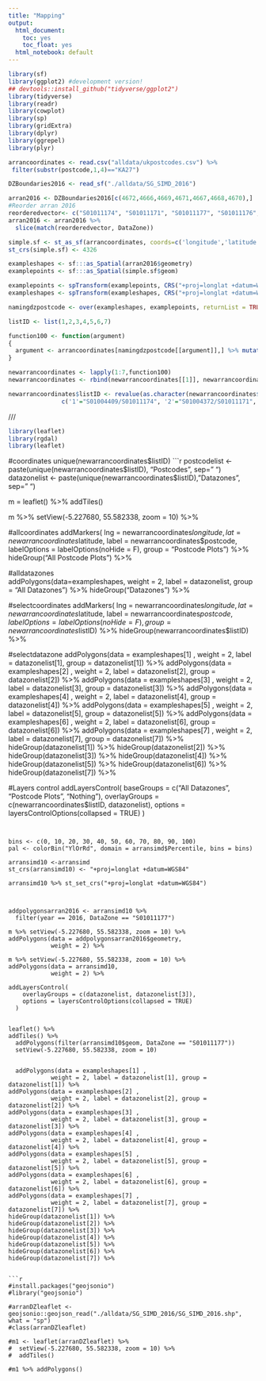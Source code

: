 ```yaml
---
title: "Mapping"
output:
  html_document:
    toc: yes
    toc_float: yes
  html_notebook: default
---
```

```r
library(sf)
library(ggplot2) #development version!
## devtools::install_github("tidyverse/ggplot2")
library(tidyverse)
library(readr)
library(cowplot)
library(sp)
library(gridExtra)
library(dplyr)
library(ggrepel)
library(plyr)
```
```r
arrancoordinates <- read.csv("alldata/ukpostcodes.csv") %>%
 filter(substr(postcode,1,4)=="KA27")
```

```r
DZBoundaries2016 <- read_sf("./alldata/SG_SIMD_2016")
```

```r
arran2016 <- DZBoundaries2016[c(4672,4666,4669,4671,4667,4668,4670),]
#Reorder arran 2016
reorderedvector<- c("S01011174", "S01011171", "S01011177", "S01011176", "S01011175", "S01011173", "S01011172" )
arran2016 <- arran2016 %>%
  slice(match(reorderedvector, DataZone))
```

```r
simple.sf <- st_as_sf(arrancoordinates, coords=c('longitude','latitude'))
st_crs(simple.sf) <- 4326

exampleshapes <- sf:::as_Spatial(arran2016$geometry)
examplepoints <- sf:::as_Spatial(simple.sf$geom)

examplepoints <- spTransform(examplepoints, CRS("+proj=longlat +datum=WGS84"))
exampleshapes <- spTransform(exampleshapes, CRS("+proj=longlat +datum=WGS84"))

namingdzpostcode <- over(exampleshapes, examplepoints, returnList = TRUE)
```

```r
listID <- list(1,2,3,4,5,6,7)

function100 <- function(argument) 
{
  argument <- arrancoordinates[namingdzpostcode[[argument]],] %>% mutate(DataZone=argument)
}

newarrancoordinates <- lapply(1:7,function100)
newarrancoordinates <- rbind(newarrancoordinates[[1]], newarrancoordinates[[2]], newarrancoordinates[[3]], newarrancoordinates[[4]], newarrancoordinates[[5]], newarrancoordinates[[6]], newarrancoordinates[[7]])

newarrancoordinates$listID <- revalue(as.character(newarrancoordinates$DataZone),
               c('1'="S01004409/S01011174", '2'="S01004372/S01011171", '3'="S01004353/S01011177", '4'="S01004352/S01011176", '5'="S01004351/S01011175", '6'="S01004350/S01011173", '7'="S01004349/S01011172"))
```

///

```r
library(leaflet)
library(rgdal)
library(leaflet)
```

#coordinates
unique(newarrancoordinates$listID)
```r
postcodelist <- paste(unique(newarrancoordinates$listID), "Postcodes", sep=" ")
datazonelist <- paste(unique(newarrancoordinates$listID), "Datazones", sep=" ")

m = leaflet() %>% addTiles()

m %>% setView(-5.227680, 55.582338, zoom = 10) %>% 

#allcoordinates
addMarkers(
    lng = newarrancoordinates$longitude, lat = newarrancoordinates$latitude,
    label = newarrancoordinates$postcode,
    labelOptions = labelOptions(noHide = F), group = "Postcode Plots") %>%
hideGroup("All Postcode Plots") %>% 

#alldatazones  
addPolygons(data=exampleshapes, 
            weight = 2, 
            label = datazonelist,
            group = "All Datazones") %>% 
hideGroup("Datazones") %>% 
  
#selectcoordinates
addMarkers(
    lng = newarrancoordinates$longitude, lat = newarrancoordinates$latitude,
    label = newarrancoordinates$postcode,
    labelOptions = labelOptions(noHide = F), group = newarrancoordinates$listID) %>% 
hideGroup(newarrancoordinates$listID) %>% 

#selectdatazone
addPolygons(data = exampleshapes[1] , 
            weight = 2, label = datazonelist[1], group = datazonelist[1]) %>% 
addPolygons(data = exampleshapes[2] , 
            weight = 2, label = datazonelist[2], group = datazonelist[2]) %>% 
addPolygons(data = exampleshapes[3] , 
            weight = 2, label = datazonelist[3], group = datazonelist[3]) %>% 
addPolygons(data = exampleshapes[4] , 
            weight = 2, label = datazonelist[4], group = datazonelist[4]) %>% 
addPolygons(data = exampleshapes[5] , 
            weight = 2, label = datazonelist[5], group = datazonelist[5]) %>% 
addPolygons(data = exampleshapes[6] , 
            weight = 2, label = datazonelist[6], group = datazonelist[6]) %>% 
addPolygons(data = exampleshapes[7] , 
            weight = 2, label = datazonelist[7], group = datazonelist[7]) %>% 
hideGroup(datazonelist[1]) %>%
hideGroup(datazonelist[2]) %>%
hideGroup(datazonelist[3]) %>%
hideGroup(datazonelist[4]) %>%
hideGroup(datazonelist[5]) %>%
hideGroup(datazonelist[6]) %>%
hideGroup(datazonelist[7]) %>%

#Layers control
addLayersControl(
    baseGroups = c("All Datazones", "Postcode Plots", "Nothing"),
    overlayGroups = c(newarrancoordinates$listID, datazonelist),
    options = layersControlOptions(collapsed = TRUE)
  )
  
```


bins <- c(0, 10, 20, 30, 40, 50, 60, 70, 80, 90, 100)
pal <- colorBin("YlOrRd", domain = arransimd$Percentile, bins = bins)

arransimd10 <-arransimd
st_crs(arransimd10) <- "+proj=longlat +datum=WGS84"

arransimd10 %>% st_set_crs("+proj=longlat +datum=WGS84")



addpolygonsarran2016 <- arransimd10 %>%
  filter(year == 2016, DataZone == "S01011177")

m %>% setView(-5.227680, 55.582338, zoom = 10) %>% 
addPolygons(data = addpolygonsarran2016$geometry, 
            weight = 2) %>% 

m %>% setView(-5.227680, 55.582338, zoom = 10) %>% 
addPolygons(data = arransimd10, 
            weight = 2) %>% 
  
addLayersControl(
    overlayGroups = c(datazonelist, datazonelist[3]),
    options = layersControlOptions(collapsed = TRUE)
  )
  

leaflet() %>% 
addTiles() %>% 
  addPolygons(filter(arransimd10$geom, DataZone == "S01011177"))
  setView(-5.227680, 55.582338, zoom = 10)


  addPolygons(data = exampleshapes[1] , 
            weight = 2, label = datazonelist[1], group = datazonelist[1]) %>% 
addPolygons(data = exampleshapes[2] , 
            weight = 2, label = datazonelist[2], group = datazonelist[2]) %>% 
addPolygons(data = exampleshapes[3] , 
            weight = 2, label = datazonelist[3], group = datazonelist[3]) %>% 
addPolygons(data = exampleshapes[4] , 
            weight = 2, label = datazonelist[4], group = datazonelist[4]) %>% 
addPolygons(data = exampleshapes[5] , 
            weight = 2, label = datazonelist[5], group = datazonelist[5]) %>% 
addPolygons(data = exampleshapes[6] , 
            weight = 2, label = datazonelist[6], group = datazonelist[6]) %>% 
addPolygons(data = exampleshapes[7] , 
            weight = 2, label = datazonelist[7], group = datazonelist[7]) %>% 
hideGroup(datazonelist[1]) %>%
hideGroup(datazonelist[2]) %>%
hideGroup(datazonelist[3]) %>%
hideGroup(datazonelist[4]) %>%
hideGroup(datazonelist[5]) %>%
hideGroup(datazonelist[6]) %>%
hideGroup(datazonelist[7]) %>%


```r
#install.packages("geojsonio")
#library("geojsonio")

#arranDZleaflet <-geojsonio::geojson_read("./alldata/SG_SIMD_2016/SG_SIMD_2016.shp", what = "sp")
#class(arranDZleaflet)

#m1 <- leaflet(arranDZleaflet) %>% 
#  setView(-5.227680, 55.582338, zoom = 10) %>%
#  addTiles()

#m1 %>% addPolygons()
```


